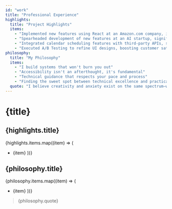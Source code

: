 ```yaml
---
id: "work"
title: "Professional Experience"
highlights:
  title: "Project Highlights"
  items:
    - "Implemented new features using React at an Amazon.com company, improving site engagement and workflow efficiency"
    - "Spearheaded development of new features at an AI startup, significantly enhancing site engagement"
    - "Integrated calendar scheduling features with third-party APIs, showcasing advanced API configuration skills"
    - "Executed A/B Testing to refine UI designs, boosting customer satisfaction"
philosophy:
  title: "My Philosophy"
  items:
    - "I build systems that won't burn you out"
    - "Accessibility isn't an afterthought, it's fundamental"
    - "Technical guidance that respects your pace and process"
    - "Finding the sweet spot between technical excellence and practical implementation"
  quote: "I believe creativity and anxiety exist on the same spectrum—when we reduce one, we amplify the other. My work intentionally eliminates ambiguity, provides consistent structure, removes distractions, and offers responsive feedback throughout the process."
---
```


# {title}

## {highlights.title}

{highlights.items.map((item) => (
  - {item}
))}

## {philosophy.title}

{philosophy.items.map((item) => (
  - {item}
))}

> {philosophy.quote} 